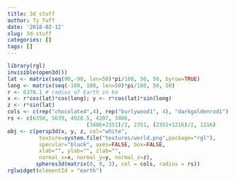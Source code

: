```yaml
---
title: 3d stuff
author: Ty Tuff
date: '2018-02-12'
slug: 3d-stuff
categories: []
tags: []
---
```




```r
library(rgl)
invisible(open3d())
lat <- matrix(seq(90,-90, len=50)*pi/180, 50, 50, byrow=TRUE)
long <- matrix(seq(-180, 180, len=50)*pi/180, 50, 50)
r <- 6378.1 # radius of Earth in km
x <- r*cos(lat)*cos(long); y <- r*cos(lat)*sin(long)
z <- r*sin(lat)
cols <- c(rep("chocolate4",4), rep("burlywood1", 4), "darkgoldenrod1")
rs <- c(6350, 5639, 4928.5, 4207, 3486, 
                         (3486+2351)/2, 2351, (2351+1216)/2, 1216)
obj <- c(persp3d(x, y, z, col="white", 
          texture=system.file("textures/world.png",package="rgl"), 
          specular="black", axes=FALSE, box=FALSE, 
          xlab="", ylab="", zlab="",
          normal_x=x, normal_y=y, normal_z=z),
         spheres3d(matrix(0, 9, 3), col = cols, radius = rs))
rglwidget(elementId = "earth")
```

